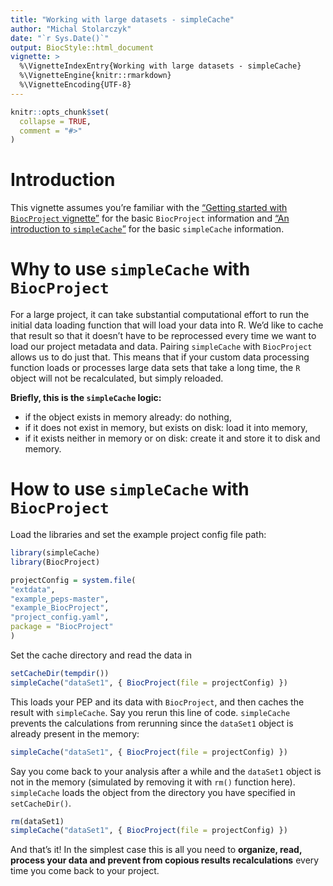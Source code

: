 ```yaml
---
title: "Working with large datasets - simpleCache"
author: "Michal Stolarczyk"
date: "`r Sys.Date()`"
output: BiocStyle::html_document
vignette: >
  %\VignetteIndexEntry{Working with large datasets - simpleCache}
  %\VignetteEngine{knitr::rmarkdown}
  %\VignetteEncoding{UTF-8}
---
```


```r
knitr::opts_chunk$set(
  collapse = TRUE,
  comment = "#>"
)
```

# Introduction

This vignette assumes you're familiar with the 
["Getting started with `BiocProject` vignette"](./vignette1getStarted.html) for 
the basic `BiocProject` information 
and ["An introduction to `simpleCache`"](http://code.databio.org/simpleCache/articles/simpleCacheIntroduction.html) for the basic `simpleCache` information.

# Why to use `simpleCache` with `BiocProject`

For a large project, it can take substantial computational effort to run the 
initial data loading function that will load your data into R. We'd like to 
cache that result so that it doesn't have to be reprocessed every time we want 
to load our project metadata and data. Pairing `simpleCache` with `BiocProject`
allows us to do just that. This means that if your custom data processing 
function loads or processes large data sets that take a long time, the `R` 
object will not be recalculated, but simply reloaded.

**Briefly, this is the `simpleCache` logic: **

* if the object exists in memory already: do nothing,
* if it does not exist in memory, but exists on disk: load it into memory,
* if it exists neither in memory or on disk: create it and store it
to disk and memory.

# How to use `simpleCache` with `BiocProject`

Load the libraries and set the example project config file path:
```r
library(simpleCache) 
library(BiocProject)

projectConfig = system.file(
"extdata",
"example_peps-master",
"example_BiocProject",
"project_config.yaml",
package = "BiocProject"
)
```

Set the cache directory and read the data in
```r
setCacheDir(tempdir())
simpleCache("dataSet1", { BiocProject(file = projectConfig) })
```

This loads your PEP and its data with `BiocProject`, and then caches the 
result with `simpleCache`. Say you rerun this line of code. `simpleCache` 
prevents the calculations from rerunning since the `dataSet1` object is 
already present in the memory:

```r
simpleCache("dataSet1", { BiocProject(file = projectConfig) })
```


Say you come back to your analysis after a while and the `dataSet1` object is 
not in the memory (simulated by removing it with `rm()` function here). 
`simpleCache` loads the object from the directory you have specified 
in `setCacheDir()`.
```r
rm(dataSet1)
simpleCache("dataSet1", { BiocProject(file = projectConfig) })
```
And that's it! In the simplest case this is all you need to **organize, 
read, process your data and prevent from copious results recalculations**
every time you come back to your project.

